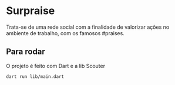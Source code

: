 # Surpraise
Trata-se de uma rede social com a finalidade de valorizar ações no ambiente de trabalho, com os famosos #praises.

## Para rodar
O projeto é feito com Dart e a lib Scouter 
```bash
dart run lib/main.dart
```

